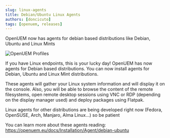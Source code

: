 ```yaml
---
slug: linux-agents
title: Debian/Ubuntu Linux Agents
authors: [doncicuto]
tags: [openuem, releases]
---
```


OpenUEM now has agents for debian based distributions like Debian, Ubuntu and Linux Mints

![OpenUEM Profiles](/img/blog/linux_agents.png)

<!-- truncate -->

If you have Linux endpoints, this is your lucky day! OpenUEM has now agents for Debian based distributions. You can now install agents for Debian, Ubuntu and Linux Mint distributions.

These agents will gather your Linux system information and will display it on the console. Also, you will be able to browse the content of the remote filesystems, open remote desktop sessions using VNC or RDP (depending on the display manager used) and deploy packages using Flatpak.

Linux agents for other distributions are being developed right now (Fedora, OpenSUSE, Arch, Manjaro, Alma Linux...) so be patient

You can learn more about these agents reading: https://openuem.eu/docs/Installation/Agent/debian-ubuntu
